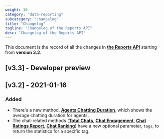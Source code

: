 ```yaml
---
weight: 30
category: "data-reporting"
subcategory: "changelog"
title: "Changelog"
tagline: "Changelog of the Reports API"
desc: "Changelog of the Reports API"
---
```


This document is the record of all the changes in [**the Reports API**](/data-reporting/reports-api/) starting from **version 3.2**.

## [v3.3] - Developer preview
## [v3.2] - 2021-01-16

### Added

- There's a new method, [**Agents Chatting Duration**](/data-reporting/reports-api/#agents-chatting-duration), which shows the average chatting duration for agents.
- The chat-related methods ([**Total Chats**](/data-reporting/reports-api/#total-chats), [**Chat Engagement**]((/data-reporting/reports-api/#chat-engagement)), [**Chat Ratings Report**](/data-reporting/reports-api/#chat-ratings-report), [**Chat Ranking**](/data-reporting/reports-api/#chat-ranking)) have a new optional parameter, `tags`, to return the statistics for a specific tag.
